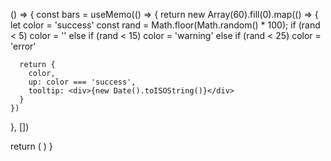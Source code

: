 () => {
  const bars = useMemo(() => {
    return new Array(60).fill(0).map(() => {
      let color = 'success'
      const rand = Math.floor(Math.random() * 100);
      if (rand < 5) color = ''
      else if (rand < 15) color = 'warning'
      else if (rand < 25) color = 'error'

      return {
        color,
        up: color === 'success',
        tooltip: <div>{new Date().toISOString()}</div>
      }
    })
  }, [])

  return (
    <Uptime
      bars={bars}
    />
  )
}
